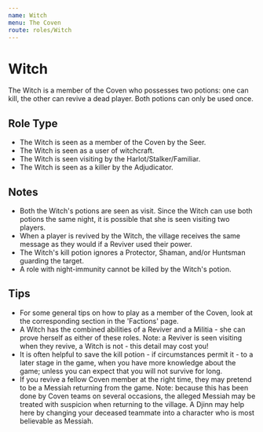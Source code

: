 ```yaml
---
name: Witch
menu: The Coven
route: roles/Witch
---
```


# Witch

The Witch is a member of the Coven who possesses two potions: one can kill, the other can revive a dead player. Both potions can only be used once.

## Role Type

- The Witch is seen as a member of the Coven by the Seer.
- The Witch is seen as a user of witchcraft.
- The Witch is seen visiting by the Harlot/Stalker/Familiar.
- The Witch is seen as a killer by the Adjudicator.

## Notes

- Both the Witch's potions are seen as visit. Since the Witch can use both potions the same night, it is possible that she is seen visiting two players.
- When a player is revived by the Witch, the village receives the same message as they would if a Reviver used their power.
- The Witch's kill potion ignores a Protector, Shaman, and/or Huntsman guarding the target.
- A role with night-immunity cannot be killed by the Witch's potion.

## Tips

- For some general tips on how to play as a member of the Coven, look at the corresponding section in the 'Factions' page.
- A Witch has the combined abilities of a Reviver and a Militia - she can prove herself as either of these roles. Note: a Reviver is seen visiting when they revive, a Witch is not - this detail may cost you!
- It is often helpful to save the kill potion - if circumstances permit it - to a later stage in the game, when you have more knowledge about the game; unless you can expect that you will not survive for long.
- If you revive a fellow Coven member at the right time, they may pretend to be a Messiah returning from the game. Note: because this has been done by Coven teams on several occasions, the alleged Messiah may be treated with suspicion when returning to the village. A Djinn may help here by changing your deceased teammate into a character who is most believable as Messiah.
